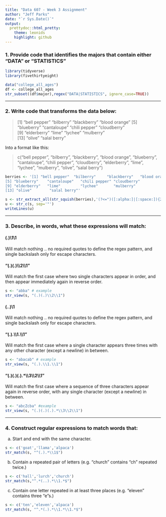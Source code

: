 ```yaml
---
title: "Data 607 - Week 3 Assignment"
author: "Jeff Parks"
date: "`r Sys.Date()`"
output:
  prettydoc::html_pretty:
    theme: leonids
    highlight: github
---
```


### 1. Provide code that identifies the majors that contain either "DATA" or "STATISTICS"

```r
library(tidyverse)
library(fivethirtyeight)

data("college_all_ages")
df <- college_all_ages
str_subset((df$major),regex("DATA|STATISTICS", ignore_case=TRUE))
```

---

### 2. Write code that transforms the data below:

> [1] "bell pepper"  "bilberry"     "blackberry"   "blood orange" 
[5] "blueberry"    "cantaloupe"   "chili pepper" "cloudberry"  
[9] "elderberry"   "lime"         "lychee"       "mulberry"    
[13] "olive"        "salal berry"

Into a format like this:
  
> c("bell pepper", "bilberry", "blackberry", "blood orange", "blueberry", "cantaloupe", "chili pepper", "cloudberry", "elderberry", "lime", "lychee", "mulberry", "olive", "salal berry")

```r
berries <- '[1] "bell pepper"  "bilberry"     "blackberry"   "blood orange"
[5] "blueberry"    "cantaloupe"   "chili pepper" "cloudberry"  
[9] "elderberry"   "lime"         "lychee"       "mulberry"    
[13] "olive"        "salal berry"'

s <- str_extract_all(str_squish(berries),'(?<=")([:alpha:]|[:space:]){2,}(?=")')
u <- str_c(s, sep='"')
writeLines(u)
```

---

### 3. Describe, in words, what these expressions will match:

#### (.)\1\1 
Will match nothing .. no required quotes to define the regex pattern, and single backslash only for escape characters.

#### "(.)(.)\\\2\\\1" 
Will match the first case where two single characters appear in order, and then appear immediately again in reverse order.
```r
s <- "abba" # example
str_view(s, "(.)(.)\\2\\1")
```

#### (..)\1 
Will match nothing .. no required quotes to define the regex pattern, and single backslash only for escape characters.

#### "(.).\\\1.\\\1"
Will match the first case where a single character appears three times with any other character (except a newline) in between.
```r
s <- "abacab" # example
str_view(s, "(.).\\1.\\1")
```

#### "(.)(.)(.).*\\\3\\\2\\\1"
Will match the first case where a sequence of three characters appear again in reverse order, with any single character (except a newline) in between.
```r
s <- "abcZcba" #example
str_view(s, "(.)(.)(.).*\\3\\2\\1")
```

---

### 4. Construct regular expressions to match words that:

a. Start and end with the same character.
```r
s <- c('goat','llama','alpaca')
str_match(s, "^(.).*\\1$")
```

b. Contain a repeated pair of letters (e.g. "church" contains "ch" repeated twice.)
```r
s <- c('hall','lurch','church')
str_match(s,"^.*(..).*\\1.*$")
```

c. Contain one letter repeated in at least three places (e.g. "eleven" contains three "e"s.)
```r
s <- c('ten','eleven','alpaca')
str_match(s, "^.*(.).*\\1.*\\1.*$")
```